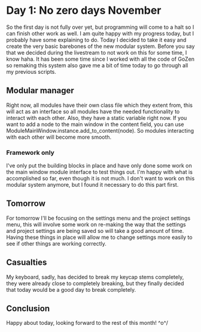 # Day 1: No zero days November

So the first day is not fully over yet, but programming will come to a halt so I can finish other work as well. I am quite happy with my progress today, but I probably have some explaining to do. Today I decided to take it easy and create the very basic barebones of the new modular system. Before you say that we decided during the livestream to not work on this for some time, I know haha. It has been some time since I worked with all the code of GoZen so remaking this system also gave me a bit of time today to go through all my previous scripts.

## Modular manager

Right now, all modules have their own class file which they extent from, this will act as an interface so all modules have the needed functionality to interact with each other. Also, they have a static variable right now. If you want to add a node to the main window in the content field, you can use ModuleMainWindow.instance.add_to_content(node). So modules interacting with each other will become more smooth.

### Framework only

I've only put the building blocks in place and have only done some work on the main window module interface to test things out. I'm happy with what is accomplished so far, even though it is not much. I don't want to work on this modular system anymore, but I found it necessary to do this part first.

## Tomorrow

For tomorrow I'll be focusing on the settings menu and the project settings menu, this will involve some work on re-making the way that the settings and project settings are being saved so will take a good amount of time. Having these things in place will allow me to change settings more easily to see if other things are working correctly.

## Casualties

My keyboard, sadly, has decided to break my keycap stems completely, they were already close to completely breaking, but they finally decided that today would be a good day to break completely.

## Conclusion

Happy about today, looking forward to the rest of this month! ^o^/
